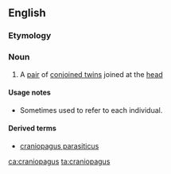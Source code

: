 ==English==

===Etymology===
{{etyl|de|en}} {{m|de|Kraniopagus}}

===Noun===
{{en-noun|craniopagi}}

# A [[pair]] of [[conjoined twin]]s joined at the [[head]]

====Usage notes====
* Sometimes used to refer to each individual.

====Derived terms====
* [[craniopagus parasiticus]]

[[ca:craniopagus]]
[[ta:craniopagus]]